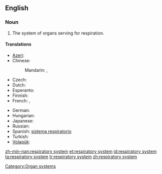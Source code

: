 ==English==
{{wikipedia}}

===Noun===
{{en-noun}}

# {{anatomy}} The system of organs serving for respiration.

====Translations====
{{trans-top|system of organs}}
* [[Azeri]]: {{t|az|tənəffüs sistemi}}
* Chinese:
*: Mandarin: {{t|zh|呼吸系統|sc=Hani}}, {{t|zh|呼吸系统|tr=hūxī xìtǒng|sc=Hani}}
* Czech: {{t-|cs|dýchací soustava|f}}
* Dutch: {{t-|nl|luchtwegstelsel|n}}
* Esperanto: {{t|eo|spira sistemo|xs=Esperanto}}
* Finnish: {{t-|fi|hengityselimistö}}
* French: {{t|fr|système respiratoire|m}}, {{t|fr|appareil respiratoire|m}}
{{trans-mid}}
* German: {{t|de|Atmungssystem|n}}
* Hungarian: {{t|hu|légzőrendszer}}
* Japanese: {{t|ja|呼吸器系|tr=こきゅうきけい, kokyū kikei|sc=Jpan}}
* Russian: {{t|ru|дыхательная система|f|tr=dyxátel'naja sistéma|sc=Cyrl}}
* Spanish: [[sistema respiratorio]] {{m}}
* Turkish: {{t-|tr|solunum sistemi}}
* [[Volapük]]: {{t|vo|natemasitot}}
{{trans-bottom}}

[[Category:Organ systems]]

[[zh-min-nan:respiratory system]]
[[et:respiratory system]]
[[id:respiratory system]]
[[ta:respiratory system]]
[[tr:respiratory system]]
[[zh:respiratory system]]
